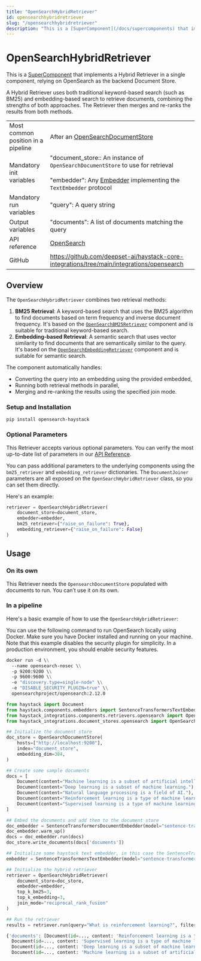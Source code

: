 ```yaml
---
title: "OpenSearchHybridRetriever"
id: opensearchhybridretriever
slug: "/opensearchhybridretriever"
description: "This is a [SuperComponent](/docs/supercomponents) that implements a Hybrid Retriever in a single component, relying on OpenSearch as the backend Document Store."
---
```


# OpenSearchHybridRetriever

This is a [SuperComponent](/docs/supercomponents) that implements a Hybrid Retriever in a single component, relying on OpenSearch as the backend Document Store.

A Hybrid Retriever uses both traditional keyword-based search (such as BM25) and embedding-based search to retrieve documents, combining the strengths of both approaches. The Retriever then merges and re-ranks the results from both methods.

|  |  |
| --- | --- |
| Most common position in a pipeline | After an [OpenSearchDocumentStore](../../document-stores/opensearch-document-store.mdx) |
| Mandatory init variables | "document_store:: An instance of `OpenSearchDocumentStore` to use for retrieval  <br /> <br />"embedder": Any [Embedder](../embedders.mdx) implementing the `TextEmbedder` protocol |
| Mandatory run variables | "query": A query string |
| Output variables | "documents": A list of documents matching the query |
| API reference | [OpenSearch](/reference/integrations-opensearch) |
| GitHub | https://github.com/deepset-ai/haystack-core-integrations/tree/main/integrations/opensearch |

## Overview

The `OpenSearchHybridRetriever` combines two retrieval methods:

1. **BM25 Retrieval**: A keyword-based search that uses the BM25 algorithm to find documents based on term frequency and inverse document frequency. It's based on the [`OpenSearchBM25Retriever`](doc:opensearchbm25retriever) component and is suitable for traditional keyword-based search.
2. **Embedding-based Retrieval**: A semantic search that uses vector similarity to find documents that are semantically similar to the query. It's based on the [`OpenSearchEmbeddingRetriever`](opensearchembeddingretriever.mdx) component and is suitable for semantic search.

The component automatically handles:

- Converting the query into an embedding using the provided embedded,
- Running both retrieval methods in parallel,
- Merging and re-ranking the results using the specified join mode.

### Setup and Installation

```shell
pip install opensearch-haystack
```

### Optional Parameters

This Retriever accepts various optional parameters. You can verify the most up-to-date list of parameters in our [API Reference](/reference/integrations-opensearch#opensearchhybridretriever).

You can pass additional parameters to the underlying components using the `bm25_retriever` and `embedding_retriever` dictionaries.
The `DocumentJoiner` parameters are all exposed on the `OpenSearchHybridRetriever` class, so you can set them directly.

Here's an example:

```python
retriever = OpenSearchHybridRetriever(
    document_store=document_store,
    embedder=embedder,
    bm25_retriever={"raise_on_failure": True},
    embedding_retriever={"raise_on_failure": False}
)
```

## Usage

### On its own

This Retriever needs the `OpensearchDocumentStore` populated with documents to run. You can’t use it on its own.

### In a pipeline

Here's a basic example of how to use the `OpenSearchHybridRetriever`:

You can use the following command to run OpenSearch locally using Docker. Make sure you have Docker installed and running on your machine. Note that this example disables the security plugin for simplicity. In a production environment, you should enable security features.

```dockerfile
docker run -d \\
  --name opensearch-nosec \\
  -p 9200:9200 \\
  -p 9600:9600 \\
  -e "discovery.type=single-node" \\
  -e "DISABLE_SECURITY_PLUGIN=true" \\
  opensearchproject/opensearch:2.12.0
```

```python
from haystack import Document
from haystack.components.embedders import SentenceTransformersTextEmbedder, SentenceTransformersDocumentEmbedder
from haystack_integrations.components.retrievers.opensearch import OpenSearchHybridRetriever
from haystack_integrations.document_stores.opensearch import OpenSearchDocumentStore

## Initialize the document store
doc_store = OpenSearchDocumentStore(
    hosts=["http://localhost:9200"],
    index="document_store",
    embedding_dim=384,
)

## Create some sample documents
docs = [
    Document(content="Machine learning is a subset of artificial intelligence."),
    Document(content="Deep learning is a subset of machine learning."),
    Document(content="Natural language processing is a field of AI."),
    Document(content="Reinforcement learning is a type of machine learning."),
    Document(content="Supervised learning is a type of machine learning."),
]

## Embed the documents and add them to the document store
doc_embedder = SentenceTransformersDocumentEmbedder(model="sentence-transformers/all-MiniLM-L6-v2")
doc_embedder.warm_up()
docs = doc_embedder.run(docs)
doc_store.write_documents(docs['documents'])

## Initialize some haystack text embedder, in this case the SentenceTransformersTextEmbedder
embedder = SentenceTransformersTextEmbedder(model="sentence-transformers/all-MiniLM-L6-v2")

## Initialize the hybrid retriever
retriever = OpenSearchHybridRetriever(
    document_store=doc_store,
    embedder=embedder,
    top_k_bm25=3,
    top_k_embedding=3,
    join_mode="reciprocal_rank_fusion"
)

## Run the retriever
results = retriever.run(query="What is reinforcement learning?", filters_bm25=None, filters_embedding=None)

{'documents': [Document(id=..., content: 'Reinforcement learning is a type of machine learning.', score: 1.0),
  Document(id=..., content: 'Supervised learning is a type of machine learning.', score: 0.9760624679979518),
  Document(id=..., content: 'Deep learning is a subset of machine learning.', score: 0.4919354838709677),
  Document(id=..., content: 'Machine learning is a subset of artificial intelligence.', score: 0.4841269841269841)]}
```

